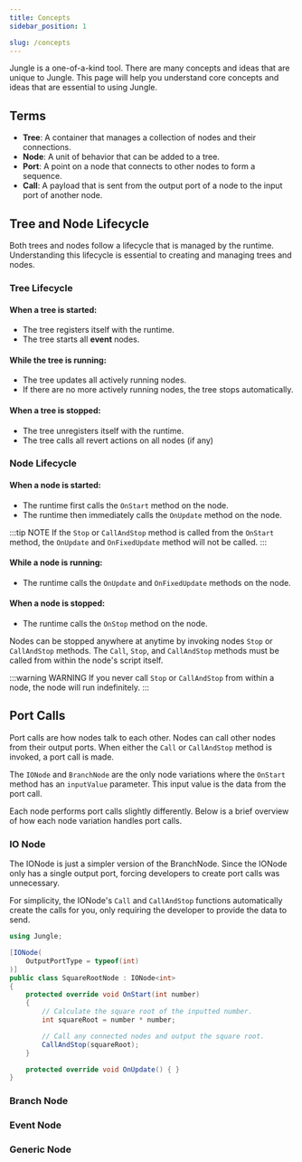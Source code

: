 ```yaml
---
title: Concepts
sidebar_position: 1

slug: /concepts
---
```


Jungle is a one-of-a-kind tool. There are many concepts and ideas that are unique to Jungle.
This page will help you understand core concepts and ideas that are essential to using Jungle.

## Terms

- **Tree**: A container that manages a collection of nodes and their connections.
- **Node**: A unit of behavior that can be added to a tree.
- **Port**: A point on a node that connects to other nodes to form a sequence.
- **Call**: A payload that is sent from the output port of a node to the input port of another node.

## Tree and Node Lifecycle

Both trees and nodes follow a lifecycle that is managed by the runtime.
Understanding this lifecycle is essential to creating and managing trees and nodes.

### Tree Lifecycle

#### When a tree is started:
- The tree registers itself with the runtime.
- The tree starts all **event** nodes.

#### While the tree is running:
- The tree updates all actively running nodes.
- If there are no more actively running nodes, the tree stops automatically.

#### When a tree is stopped:
- The tree unregisters itself with the runtime.
- The tree calls all revert actions on all nodes (if any)

### Node Lifecycle

#### When a node is started:
- The runtime first calls the `OnStart` method on the node.
- The runtime then immediately calls the `OnUpdate` method on the node.

:::tip NOTE
If the `Stop` or `CallAndStop` method is called from the `OnStart` method, the `OnUpdate` and `OnFixedUpdate` method
will not be called.
:::

#### While a node is running:
- The runtime calls the `OnUpdate` and `OnFixedUpdate` methods on the node.

#### When a node is stopped:
- The runtime calls the `OnStop` method on the node.

Nodes can be stopped anywhere at anytime by invoking nodes `Stop` or `CallAndStop` methods. The `Call`, `Stop`, and
`CallAndStop` methods must be called from within the node's script itself.

:::warning WARNING
If you never call `Stop` or `CallAndStop` from within a node, the node will run indefinitely.
:::

## Port Calls

Port calls are how nodes talk to each other. Nodes can call other nodes from their output ports. When either the
`Call` or `CallAndStop` method is invoked, a port call is made.

The `IONode` and `BranchNode` are the only node variations where the `OnStart` method has an `inputValue` parameter.
This input value is the data from the port call.

Each node performs port calls slightly differently.
Below is a brief overview of how each node variation handles port calls.

### IO Node

The IONode is just a simpler version of the BranchNode. Since the IONode only has a single output port, forcing
developers to create port calls was unnecessary.

For simplicity, the IONode's `Call` and `CallAndStop` functions automatically create the calls for you, only requiring
the developer to provide the data to send.

```csharp
using Jungle;

[IONode(
    OutputPortType = typeof(int)
)]
public class SquareRootNode : IONode<int>
{
    protected override void OnStart(int number)
    {
        // Calculate the square root of the inputted number.
        int squareRoot = number * number;

        // Call any connected nodes and output the square root.
        CallAndStop(squareRoot);
    }

    protected override void OnUpdate() { }
}
```

### Branch Node



### Event Node



### Generic Node


